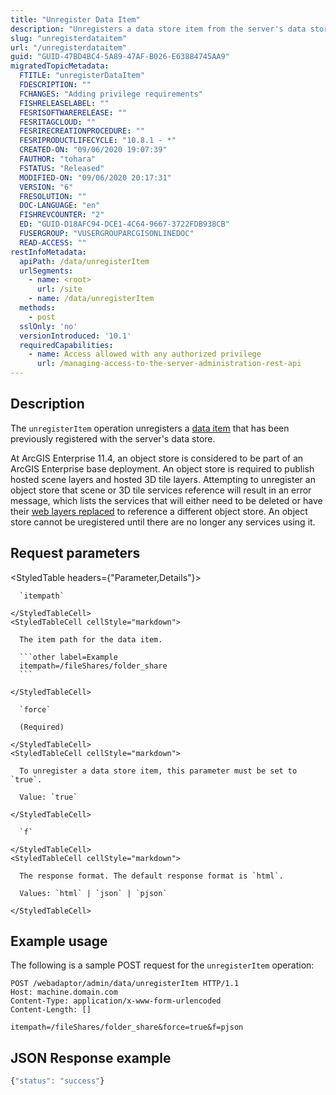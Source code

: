 ```yaml
---
title: "Unregister Data Item"
description: "Unregisters a data store item from the server's data store."
slug: "unregisterdataitem"
url: "/unregisterdataitem"
guid: "GUID-47BD4BC4-5A89-47AF-B026-E63884745AA9"
migratedTopicMetadata:
  FTITLE: "unregisterDataItem"
  FDESCRIPTION: ""
  FCHANGES: "Adding privilege requirements"
  FISHRELEASELABEL: ""
  FESRISOFTWARERELEASE: ""
  FESRITAGCLOUD: ""
  FESRIRECREATIONPROCEDURE: ""
  FESRIPRODUCTLIFECYCLE: "10.8.1 - *"
  CREATED-ON: "09/06/2020 19:07:39"
  FAUTHOR: "tohara"
  FSTATUS: "Released"
  MODIFIED-ON: "09/06/2020 20:17:31"
  VERSION: "6"
  FRESOLUTION: ""
  DOC-LANGUAGE: "en"
  FISHREVCOUNTER: "2"
  ED: "GUID-D18AFC94-DCE1-4C64-9667-3722FDB938CB"
  FUSERGROUP: "VUSERGROUPARCGISONLINEDOC"
  READ-ACCESS: ""
restInfoMetadata:
  apiPath: /data/unregisterItem
  urlSegments:
    - name: <root>
      url: /site
    - name: /data/unregisterItem
  methods:
    - post
  sslOnly: 'no'
  versionIntroduced: '10.1'
  requiredCapabilities:
    - name: Access allowed with any authorized privilege
      url: /managing-access-to-the-server-administration-rest-api
---
```


## Description

The `unregisterItem` operation unregisters a [data item](/dataitem) that has been previously registered with the server's data store.

<Note type="caution">

At ArcGIS Enterprise 11.4, an object store is considered to be part of an ArcGIS Enterprise base deployment. An object store is required to publish hosted scene layers and hosted 3D tile layers. Attempting to unregister an object store that scene or 3D tile services reference will result in an error message, which lists the services that will either need to be deleted or have their [web layers replaced](https://pro.arcgis.com/en/pro-app/latest/tool-reference/server/replace-web-layer.htm) to reference a different object store. An object store cannot be uregistered until there are no longer any services using it.

</Note>

##  Request parameters

<StyledTable headers={"Parameter,Details"}>
  <StyledTableRow>
    <StyledTableCell cellStyle="markdown">

      `itempath` 

    </StyledTableCell>
    <StyledTableCell cellStyle="markdown">

      The item path for the data item.

      ```other label=Example
      itempath=/fileShares/folder_share
      ```

    </StyledTableCell>
  </StyledTableRow>
  <StyledTableRow>
    <StyledTableCell cellStyle="markdown">

      `force` 

      (Required)

    </StyledTableCell>
    <StyledTableCell cellStyle="markdown">

      To unregister a data store item, this parameter must be set to `true`.

      Value: `true` 

    </StyledTableCell>
  </StyledTableRow>
  <StyledTableRow>
    <StyledTableCell cellStyle="markdown">

      `f` 

    </StyledTableCell>
    <StyledTableCell cellStyle="markdown">

      The response format. The default response format is `html`. 

      Values: `html` | `json` | `pjson`

    </StyledTableCell>
  </StyledTableRow>
</StyledTable>


## Example usage

The following is a sample POST request for the `unregisterItem` operation:

```other
POST /webadaptor/admin/data/unregisterItem HTTP/1.1
Host: machine.domain.com
Content-Type: application/x-www-form-urlencoded
Content-Length: []

itempath=/fileShares/folder_share&force=true&f=pjson
```

## JSON Response example

```javascript
{"status": "success"}
```